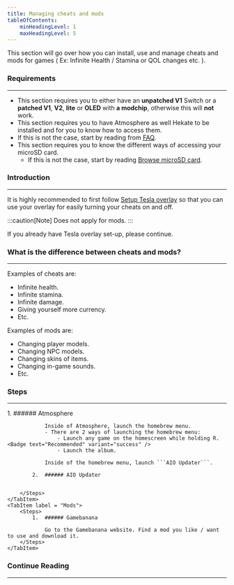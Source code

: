 ```yaml
---
title: Managing cheats and mods
tableOfContents:
    minHeadingLevel: 1
    maxHeadingLevel: 5
---
```



This section will go over how you can install, use and manage cheats and mods for games ( Ex: Infinite Health / Stamina or QOL changes etc. ).

### Requirements

---

- This section requires you to either have an **unpatched V1** Switch or a **patched V1**, **V2**, **lite** or **OLED** with **a modchip**, otherwise this will **not** work.
- This section requires you to have Atmosphere as well Hekate to be installed and for you to know how to access them.
- If this is not the case, start by reading from <u>[FAQ](/introduction/faq/)</u>.
- This section requires you to know the different ways of accessing your microSD card.
  - If this is not the case, start by reading <u>[Browse microSD card](/important/browse/)</u>.

### Introduction

---

It is highly recommended to first follow <u>[Setup Tesla overlay](/miscellaneous/tesla/)</u> so that you can use your overlay for easily turning your cheats on and off.

:::caution[Note]
Does not apply for mods.
:::

If you already have Tesla overlay set-up, please continue.

### What is the difference between cheats and mods?

---

Examples of cheats are:

- Infinite health.
- Infinite stamina.
- Infinite damage.
- Giving yourself more currency.
- Etc.

Examples of mods are:

- Changing player models.
- Changing NPC models.
- Changing skins of items.
- Changing in-game sounds.
- Etc.

### Steps

---

<Tabs>
    <TabItem label = "Cheats">
        <Steps>
            1.  ###### Atmosphere

                Inside of Atmosphere, launch the homebrew menu.
                - There are 2 ways of launching the homebrew menu:
                    - Launch any game on the homescreen while holding R. <Badge text="Recommended" variant="success" />
                    - Launch the album.

                Inside of the homebrew menu, launch ```AIO Updater```.

            2.  ###### AIO Updater


        </Steps>
    </TabItem>
    <TabItem label = "Mods">
        <Steps>
            1.  ###### Gamebanana

                Go to the Gamebanana website. Find a mod you like / want to use and download it.
        </Steps>
    </TabItem>
</Tabs>

### Continue Reading

---